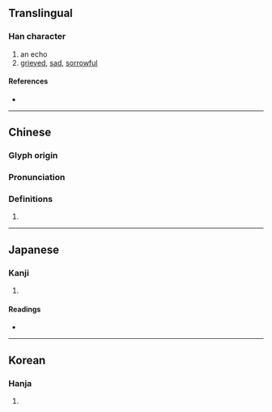 {{character info}}
==Translingual==

===Han character===
{{Han char|rn=30|rad=口|as=05|sn=8|four=|canj=RLBK|ids=⿰口央}}

# an echo
# [[grieved]], [[sad]], [[sorrowful]]

====References====
* {{Han ref|kx=0184.140|dkj=03487|dj=0403.130|hdz=10601.010|uh=5489|ud=21641}}

----

==Chinese==
{{zh-forms}}

===Glyph origin===
{{Han etym}}

===Pronunciation===
{{zh-pron
|m=yǎng
|mc=y
|oc=y
|cat=
}}

===Definitions===
{{zh-hanzi}}

# {{rfdef|zh}}

----

==Japanese==

===Kanji===
{{ja-kanji|grade=|rs=口05}}

# {{rfdef|ja|sort=口05}}

====Readings====
* {{ja-readings|on=[[おう]] (ō)|kun=[[ふさがる]] (fusagaru)}}

----

==Korean==

===Hanja===
{{ko-hanja|hangeul=앙|rv=ang|mr=ang}}

# {{rfdef|ko|sort=口05}}